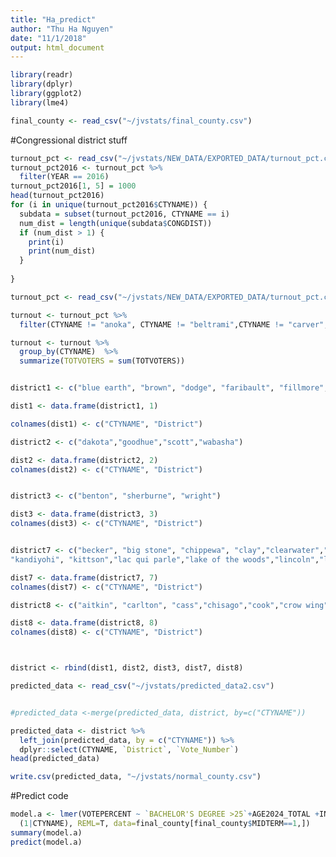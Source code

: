 ```yaml
---
title: "Ha_predict"
author: "Thu Ha Nguyen"
date: "11/1/2018"
output: html_document
---
```


```r
library(readr)
library(dplyr)
library(ggplot2)
library(lme4)

final_county <- read_csv("~/jvstats/final_county.csv")
```

#Congressional district stuff
```r
turnout_pct <- read_csv("~/jvstats/NEW_DATA/EXPORTED_DATA/turnout_pct.csv")
turnout_pct2016 <- turnout_pct %>%
  filter(YEAR == 2016)
turnout_pct2016[1, 5] = 1000
head(turnout_pct2016) 
for (i in unique(turnout_pct2016$CTYNAME)) {
  subdata = subset(turnout_pct2016, CTYNAME == i)
  num_dist = length(unique(subdata$CONGDIST))
  if (num_dist > 1) {
    print(i)
    print(num_dist)
  }
  
}
```

```r
turnout_pct <- read_csv("~/jvstats/NEW_DATA/EXPORTED_DATA/turnout_pct.csv")

turnout <- turnout_pct %>%
  filter(CTYNAME != "anoka", CTYNAME != "beltrami",CTYNAME != "carver",CTYNAME != "cottonwood",CTYNAME != "hennepin",CTYNAME != "ramsey",CTYNAME != "rice",CTYNAME != "stearns",CTYNAME != "washington", YEAR ==2016)

turnout <- turnout %>%
  group_by(CTYNAME)  %>%
  summarize(TOTVOTERS = sum(TOTVOTERS))


district1 <- c("blue earth", "brown", "dodge", "faribault", "fillmore", "freeborn", "houston", "jackson", "le sueur", "martin" ,"mower", "nicollet", "nobles", "olmsted", "rock" ,"steele", "waseca", "watonwan", "winona")

dist1 <- data.frame(district1, 1)

colnames(dist1) <- c("CTYNAME", "District")

district2 <- c("dakota","goodhue","scott","wabasha")

dist2 <- data.frame(district2, 2)
colnames(dist2) <- c("CTYNAME", "District")


district3 <- c("benton", "sherburne", "wright")

dist3 <- data.frame(district3, 3)
colnames(dist3) <- c("CTYNAME", "District")


district7 <- c("becker", "big stone", "chippewa", "clay","clearwater","douglas","grant",
"kandiyohi", "kittson","lac qui parle","lake of the woods","lincoln","lyon","mahnomen","marshall","mcleod","meeker","murray","norman","otter tail","pennington","pipestone","polk","pope","red lake","redwood","renville","roseau","sibley","stevens","swift","todd","traverse","wilkin", "yellow medicine")

dist7 <- data.frame(district7, 7)
colnames(dist7) <- c("CTYNAME", "District")

district8 <- c("aitkin", "carlton", "cass","chisago","cook","crow wing","hubbard","isanti","itasca","kanabec","koochiching","lake", "mille lacs","morrison", "pine","st. louis", "wadena")

dist8 <- data.frame(district8, 8)
colnames(dist8) <- c("CTYNAME", "District")



district <- rbind(dist1, dist2, dist3, dist7, dist8)

```


```r
predicted_data <- read_csv("~/jvstats/predicted_data2.csv")


#predicted_data <-merge(predicted_data, district, by=c("CTYNAME"))

predicted_data <- district %>%
  left_join(predicted_data, by = c("CTYNAME")) %>%
  dplyr::select(CTYNAME, `District`, `Vote_Number`)
head(predicted_data)

write.csv(predicted_data, "~/jvstats/normal_county.csv")


```

#Predict code
```r
model.a <- lmer(VOTEPERCENT ~ `BACHELOR'S DEGREE >25`+AGE2024_TOTAL +INCOME.HC01_EST_VC13 +
  (1|CTYNAME), REML=T, data=final_county[final_county$MIDTERM==1,])
summary(model.a)
predict(model.a)
```

